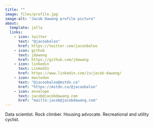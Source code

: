 ```yaml
---
title: ""
image: files/profile.jpg
image-alt: "Jacob Dawang profile picture"
about:
  template: jolla
  links:
    - icon: twitter
      text: "@jacoobaloo"
      href: https://twitter.com/jacoobaloo
    - icon: github
      text: jdawang
      href: https://github.com/jdawang
    - icon: linkedin
      text: LinkedIn
      href: https://www.linkedin.com/in/jacob-dawang/
    - icon: mastodon
      text: "@jacoobaloo@mstdn.ca"
      href: "https://mstdn.ca/@jacoobaloo"
    - icon: envelope
      text: jacob@jacobdawang.com
      href: "mailto:jacob@jacobdawang.com"
---
```


Data scientist. Rock climber. Housing advocate. Recreational and utility cyclist.
